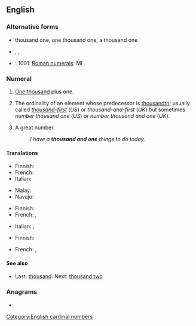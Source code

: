 ==English==

===Alternative forms===
* {{qualifier|US}} thousand one, one thousand one, a thousand one
* {{qualifier|UK}} {{l|en|thousand and one}}, {{l|en|one thousand and one}}, {{l|en|a thousand and one}}
* {{l|en|Arabic numerals}}: 1001. [[Roman numerals]]: MI

===Numeral===
{{head|en|numeral}}

# {{lb|en|US}} [[thousand|One thousand]] plus one.
# {{lb|en|informal}} The ordinality of an element whose predecessor is [[thousandth]]; usually called ''[[thousand-first]]'' (''US'') or ''thousand-and-first'' (''UK'') but sometimes ''number thousand one'' (''US'') or ''number thousand and one'' (''UK'').
# {{lb|en|informal}} A great number.
#: ''I have a '''thousand and one''' things to do today.''

====Translations====
{{trans-top|one thousand plus one}}
* Finnish: {{t+|fi|tuhatyksi}}
* French: {{t|fr|mille un}}
* Italian: {{t|it|mille uno}}
{{trans-mid}}
* Malay: {{t|ms|seribu satu}}
* Navajo: {{t|nv|tʼááłáhádí mííl tʼááłáʼí}}
{{trans-bottom}}

{{trans-top|thousand-first}}
* Finnish: {{t+|fi|tuhannesensimmäinen}}
* French: {{t|fr|mille et unième}} {{qualifier|for things in a sequence}}, {{t|fr|mille un}}
{{trans-mid}}
* Italian: {{t|it|millunesimo}} {{qualifier|for things in a sequence}}, {{t|it|mille uno}}
{{trans-bottom}}

{{trans-top|great number}}
* Finnish: {{t|fi|tuhat ja yksi}}
{{trans-mid}}
* French: {{t+|fr|mille et un|m}}, {{t+|fr|mille et une|f}}
{{trans-bottom}}

====See also====
* Last: [[thousand]]. Next: [[thousand two]]

===Anagrams===
* {{anagrams|en|one thousand}}

[[Category:English cardinal numbers]]